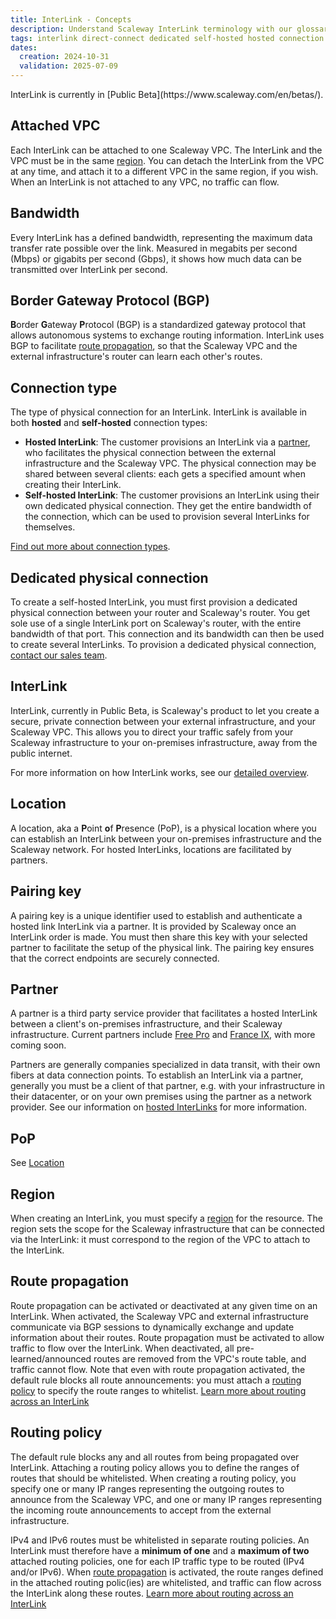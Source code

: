 ```yaml
---
title: InterLink - Concepts
description: Understand Scaleway InterLink terminology with our glossary of the core concepts underpinning this product. Learn about key features, architecture, and workflows.
tags: interlink direct-connect dedicated self-hosted hosted connection
dates:
  creation: 2024-10-31
  validation: 2025-07-09
---
```



<Message type="note">
InterLink is currently in [Public Beta](https://www.scaleway.com/en/betas/).
</Message>

## Attached VPC

Each InterLink can be attached to one Scaleway VPC. The InterLink and the VPC must be in the same [region](#region). You can detach the InterLink from the VPC at any time, and attach it to a different VPC in the same region, if you wish. When an InterLink is not attached to any VPC, no traffic can flow.

## Bandwidth

Every InterLink has a defined bandwidth, representing the maximum data transfer rate possible over the link. Measured in megabits per second (Mbps) or gigabits per second (Gbps), it shows how much data can be transmitted over InterLink per second.

## Border Gateway Protocol (BGP)

**B**order **G**ateway **P**rotocol (BGP) is a standardized gateway protocol that allows autonomous systems to exchange routing information. InterLink uses BGP to facilitate [route propagation](#route-propagation), so that the Scaleway VPC and the external infrastructure's router can learn each other's routes.

## Connection type

The type of physical connection for an InterLink. InterLink is available in both **hosted** and **self-hosted** connection types:

- **Hosted InterLink**:  The customer provisions an InterLink via a [partner](#partner), who facilitates the physical connection between the external infrastructure and the Scaleway VPC. The physical connection may be shared between several clients: each gets a specified amount when creating their InterLink.
- **Self-hosted InterLink**: The customer provisions an InterLink using their own dedicated physical connection. They get the entire bandwidth of the connection, which can be used to provision several InterLinks for themselves.

[Find out more about connection types](/interlink/reference-content/overview/#types-of-interlink).

## Dedicated physical connection

To create a self-hosted InterLink, you must first provision a dedicated physical connection between your router and Scaleway's router. You get sole use of a single InterLink port on Scaleway's router, with the entire bandwidth of that port. This connection and its bandwidth can then be used to create several InterLinks. To provision a dedicated physical connection, [contact our sales team](https://www.scaleway.com/en/contact-sales/).

## InterLink

InterLink, currently in Public Beta, is Scaleway's product to let you create a secure, private connection between your external infrastructure, and your Scaleway VPC. This allows you to direct your traffic safely from your Scaleway infrastructure to your on-premises infrastructure, away from the public internet.

<Lightbox image={image} alt="A diagram shows how a Scaleway VPC, to the left, can be attached to an InterLink, which then connects to external customer infrastructure." />

For more information on how InterLink works, see our [detailed overview](/interlink/reference-content/overview/).

## Location

A location, aka a **P**oint **o**f **P**resence (PoP), is a physical location where you can establish an InterLink between your on-premises infrastructure and the Scaleway network. For hosted InterLinks, locations are facilitated by partners.

## Pairing key

A pairing key is a unique identifier used to establish and authenticate a hosted link InterLink via a partner. It is provided by Scaleway once an InterLink order is made. You must then share this key with your selected partner to facilitate the setup of the physical link. The pairing key ensures that the correct endpoints are securely connected.

## Partner

A partner is a third party service provider that facilitates a hosted InterLink between a client's on-premises infrastructure, and their Scaleway infrastructure. Current partners include [Free Pro](https://pro.free.fr/) and [France IX](https://www.franceix.net), with more coming soon.

Partners are generally companies specialized in data transit, with their own fibers at data connection points. To establish an InterLink via a partner, generally you must be a client of that partner, e.g. with your infrastructure in their datacenter, or on your own premises using the partner as a network provider. See our information on [hosted InterLinks](/interlink/reference-content/overview/#hosted-interlinks) for more information.

## PoP

See [Location](#location)

## Region

When creating an InterLink, you must specify a [region](/vpc/concepts/#region-and-availability-zone) for the resource. The region sets the scope for the Scaleway infrastructure that can be connected via the InterLink: it must correspond to the region of the VPC to attach to the InterLink.

## Route propagation

Route propagation can be activated or deactivated at any given time on an InterLink. When activated, the Scaleway VPC and external infrastructure communicate via BGP sessions to dynamically exchange and update information about their routes. Route propagation must be activated to allow traffic to flow over the InterLink. When deactivated, all pre-learned/announced routes are removed from the VPC's route table, and traffic cannot flow. Note that even with route propagation activated, the default rule blocks all route announcements: you must attach a [routing policy](#routing-policy) to specify the route ranges to whitelist. [Learn more about routing across an InterLink](/interlink/reference-content/overview/#routing-across-an-interLink)

## Routing policy

The default rule blocks any and all routes from being propagated over InterLink. Attaching a routing policy allows you to define the ranges of routes that should be whitelisted. When creating a routing policy, you specify one or many IP ranges representing the outgoing routes to announce from the Scaleway VPC, and one or many IP ranges representing the incoming route announcements to accept from the external infrastructure. 

IPv4 and IPv6 routes must be whitelisted in separate routing policies. An InterLink must therefore have a **minimum of one** and a **maximum of two** attached routing policies, one for each IP traffic type to be routed (IPv4 and/or IPv6). When [route propagation](#route-propagation) is activated, the route ranges defined in the attached routing polic(ies) are whitelisted, and traffic can flow across the InterLink along these routes. [Learn more about routing across an InterLink](/interlink/reference-content/overview/#routing-across-an-interLink)